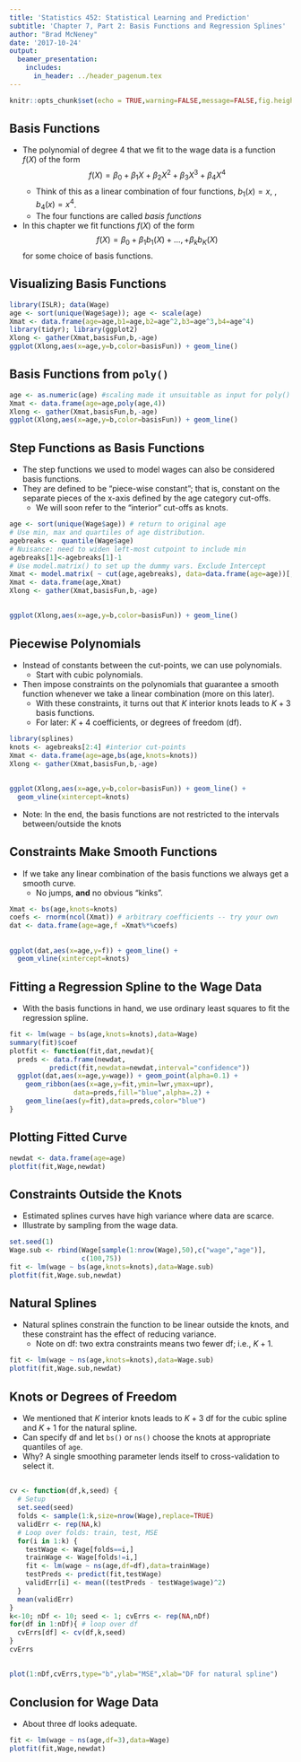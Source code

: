 ```yaml
---
title: 'Statistics 452: Statistical Learning and Prediction'
subtitle: 'Chapter 7, Part 2: Basis Functions and Regression Splines'
author: "Brad McNeney"
date: '2017-10-24'
output: 
  beamer_presentation:
    includes:
      in_header: ../header_pagenum.tex
---
```


```r
knitr::opts_chunk$set(echo = TRUE,warning=FALSE,message=FALSE,fig.height=3,fig.width=5)
```

## Basis Functions

* The polynomial of degree 4 that we fit to the wage data
is a function $f(X)$ of the form
$$f(X) = \beta_0 + \beta_1 X + \beta_2 X^2 + \beta_3 X^3 + \beta_4 X^4$$
    + Think of this as a linear combination of four functions,
    $b_1(x) = x$, \ldots, $b_4(x) = x^4$.
    + The four functions are called *basis functions*
* In this chapter we fit functions $f(X)$ of the form
$$f(X) = \beta_0 + \beta_1 b_1(X) + \ldots, + \beta_k b_K(X)$$
for some choice of basis functions.

## Visualizing Basis Functions

\scriptsize

```r
library(ISLR); data(Wage)
age <- sort(unique(Wage$age)); age <- scale(age)
Xmat <- data.frame(age=age,b1=age,b2=age^2,b3=age^3,b4=age^4)
library(tidyr); library(ggplot2)
Xlong <- gather(Xmat,basisFun,b,-age) 
ggplot(Xlong,aes(x=age,y=b,color=basisFun)) + geom_line()
```

## Basis Functions from `poly()`

\scriptsize

```r
age <- as.numeric(age) #scaling made it unsuitable as input for poly()
Xmat <- data.frame(age=age,poly(age,4))
Xlong <- gather(Xmat,basisFun,b,-age) 
ggplot(Xlong,aes(x=age,y=b,color=basisFun)) + geom_line()
```

## Step Functions as Basis Functions

* The step functions we used to model wages can also 
be considered basis functions.
* They are defined to be "piece-wise constant"; that is,
constant on the separate pieces of the x-axis defined
by the age category cut-offs.
    + We will soon refer to the "interior" cut-offs as knots.


\scriptsize

```r
age <- sort(unique(Wage$age)) # return to original age
# Use min, max and quartiles of age distribution.
agebreaks <- quantile(Wage$age) 
# Nuisance: need to widen left-most cutpoint to include min
agebreaks[1]<-agebreaks[1]-1
# Use model.matrix() to set up the dummy vars. Exclude Intercept
Xmat <- model.matrix( ~ cut(age,agebreaks), data=data.frame(age=age))[,-1] 
Xmat <- data.frame(age,Xmat)
Xlong <- gather(Xmat,basisFun,b,-age) 
```

##

\scriptsize

```r
ggplot(Xlong,aes(x=age,y=b,color=basisFun)) + geom_line()
```

## Piecewise Polynomials

* Instead of constants between the cut-points, we can use
polynomials.
    + Start with cubic polynomials.
* Then impose constraints on the polynomials
that guarantee a smooth function whenever we take a 
linear combination (more on this later).
    + With these constraints, it turns out that
    $K$ interior knots leads to $K+3$ basis functions.
    + For later: $K+4$ coefficients, or degrees of freedom (df).

\scriptsize


```r
library(splines)
knots <- agebreaks[2:4] #interior cut-points
Xmat <- data.frame(age=age,bs(age,knots=knots))
Xlong <- gather(Xmat,basisFun,b,-age) 
```

##

\scriptsize

```r
ggplot(Xlong,aes(x=age,y=b,color=basisFun)) + geom_line() +
  geom_vline(xintercept=knots)
```

\normalsize

* Note: In the end, the basis functions are not
restricted to the intervals between/outside the knots

## Constraints Make Smooth Functions

* If we take any linear combination of 
the basis functions we always get a smooth curve.
    + No jumps, **and** no obvious "kinks".
  
\scriptsize

```r
Xmat <- bs(age,knots=knots)
coefs <- rnorm(ncol(Xmat)) # arbitrary coefficients -- try your own
dat <- data.frame(age=age,f =Xmat%*%coefs)
```

##

\scriptsize

```r
ggplot(dat,aes(x=age,y=f)) + geom_line() +
  geom_vline(xintercept=knots)
```

## Fitting a Regression Spline to the Wage Data

* With the basis functions in hand, we use ordinary
least squares to fit the regression spline.

\scriptsize

```r
fit <- lm(wage ~ bs(age,knots=knots),data=Wage)
summary(fit)$coef
plotfit <- function(fit,dat,newdat){
  preds <- data.frame(newdat,
          predict(fit,newdata=newdat,interval="confidence"))
  ggplot(dat,aes(x=age,y=wage)) + geom_point(alpha=0.1) +
    geom_ribbon(aes(x=age,y=fit,ymin=lwr,ymax=upr),
                data=preds,fill="blue",alpha=.2) + 
    geom_line(aes(y=fit),data=preds,color="blue")
}
```

## Plotting Fitted Curve

\scriptsize

```r
newdat <- data.frame(age=age)
plotfit(fit,Wage,newdat)
```

## Constraints Outside the Knots

* Estimated splines curves have high variance where
data are scarce.
* Illustrate by sampling from the wage data.

\scriptsize

```r
set.seed(1)
Wage.sub <- rbind(Wage[sample(1:nrow(Wage),50),c("wage","age")],
                  c(100,75))
fit <- lm(wage ~ bs(age,knots=knots),data=Wage.sub)
plotfit(fit,Wage.sub,newdat)
```

## Natural Splines

* Natural splines constrain the function to be linear 
outside the knots, and these constraint has the effect
of reducing variance.
    + Note on df: two extra constraints means two fewer df;
    i.e., $K+1$.

\scriptsize

```r
fit <- lm(wage ~ ns(age,knots=knots),data=Wage.sub)
plotfit(fit,Wage.sub,newdat)
```

## Knots or Degrees of Freedom

* We mentioned that $K$ interior knots leads to 
$K+3$ df for the cubic spline and $K+1$ for the
natural spline. 
* Can specify df and let `bs()` or `ns()` choose
the knots at appropriate quantiles of `age`.
* Why? A single smoothing parameter lends itself to 
cross-validation to select it.

##

\scriptsize

```r
cv <- function(df,k,seed) {
  # Setup
  set.seed(seed)
  folds <- sample(1:k,size=nrow(Wage),replace=TRUE)
  validErr <- rep(NA,k)
  # Loop over folds: train, test, MSE
  for(i in 1:k) {
    testWage <- Wage[folds==i,]
    trainWage <- Wage[folds!=i,]
    fit <- lm(wage ~ ns(age,df=df),data=trainWage)
    testPreds <- predict(fit,testWage)
    validErr[i] <- mean((testPreds - testWage$wage)^2)
  }
  mean(validErr)
}
k<-10; nDf <- 10; seed <- 1; cvErrs <- rep(NA,nDf)
for(df in 1:nDf){ # loop over df
  cvErrs[df] <- cv(df,k,seed)
}
cvErrs
```

##

\scriptsize

```r
plot(1:nDf,cvErrs,type="b",ylab="MSE",xlab="DF for natural spline")
```

## Conclusion for Wage Data

* About three df looks adequate.

\scriptsize

```r
fit <- lm(wage ~ ns(age,df=3),data=Wage)
plotfit(fit,Wage,newdat)
```


